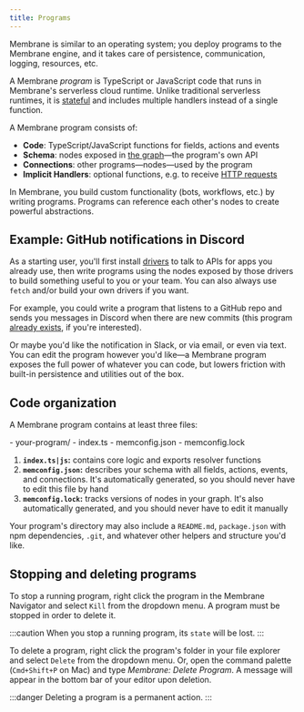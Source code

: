 ```yaml
---
title: Programs
---
```



Membrane is similar to an operating system; you deploy programs to the Membrane engine, and it takes care of persistence, communication, logging, resources, etc.

A Membrane _program_ is TypeScript or JavaScript code that runs in Membrane's serverless cloud runtime. Unlike traditional serverless runtimes, it is [stateful](/features/state/) and includes multiple handlers instead of a single function.

A Membrane program consists of:

- **Code**: TypeScript/JavaScript functions for fields, actions and events
- **Schema**: nodes exposed in [the graph](/concepts/the-graph)—the program's own API
- **Connections**: other programs—nodes—used by the program
- **Implicit Handlers**: optional functions, e.g. to receive [HTTP requests](/features/endpoints)

In Membrane, you build custom functionality (bots, workflows, etc.) by writing programs. Programs can reference each other's nodes to create powerful abstractions.

## Example: GitHub notifications in Discord

As a starting user, you'll first install [drivers](/concepts/drivers) to talk to APIs for apps you already use, then write programs using the nodes exposed by those drivers to build something useful to you or your team. You can also always use `fetch` and/or build your own drivers if you want.

For example, you could write a program that listens to a GitHub repo and sends you messages in Discord when there are new commits (this program <a href="https://github.com/membrane-io/example-github-discord-tracker/tree/901e198ae309294024d6a0eee4fd37b67b865b1a" target="_blank">already exists</a>, if you're interested).

Or maybe you'd like the notification in Slack, or via email, or even via text. You can edit the program however you'd like—a Membrane program exposes the full power of whatever you can code, but lowers friction with built-in persistence and utilities out of the box.

## Code organization

A Membrane program contains at least three files:

<FileTree>
  - your-program/ - index.ts - memconfig.json - memconfig.lock
</FileTree>

1. **`index.ts|js`:** contains core logic and exports resolver functions
2. **`memconfig.json`:** describes your schema with all fields, actions, events, and connections. It's automatically generated, so you should never have to edit this file by hand
3. **`memconfig.lock`:** tracks versions of nodes in your graph. It's also automatically generated, and you should never have to edit it manually

Your program's directory may also include a `README.md`, `package.json` with npm dependencies, `.git`, and whatever other helpers and structure you'd like.

## Stopping and deleting programs

To stop a running program, right click the program in the Membrane Navigator and select `Kill` from the dropdown menu. A program must be stopped in order to delete it.

:::caution
When you stop a running program, its `state` will be lost.
:::

To delete a program, right click the program's folder in your file explorer and select `Delete` from the dropdown menu. Or, open the command palette (`Cmd+Shift+P` on Mac) and type _Membrane: Delete Program_. A message will appear in the bottom bar of your editor upon deletion.

:::danger
Deleting a program is a permanent action.
:::
